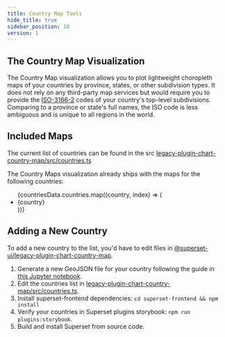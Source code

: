 ```yaml
---
title: Country Map Tools
hide_title: true
sidebar_position: 10
version: 1
---
```



## The Country Map Visualization

The Country Map visualization allows you to plot lightweight choropleth maps of
your countries by province, states, or other subdivision types. It does not rely
on any third-party map services but would require you to provide the
[ISO-3166-2](https://en.wikipedia.org/wiki/ISO_3166-2) codes of your country's
top-level subdivisions. Comparing to a province or state's full names, the ISO
code is less ambiguous and is unique to all regions in the world.

## Included Maps

The current list of countries can be found in the src
[legacy-plugin-chart-country-map/src/countries.ts](https://github.com/apache/superset/blob/master/superset-frontend/plugins/legacy-plugin-chart-country-map/src/countries.ts)

The Country Maps visualization already ships with the maps for the following countries:

<ul style={{columns: 3}}>
{countriesData.countries.map((country, index) => (
  <li key={index}>{country}</li>
))}
</ul>

## Adding a New Country

To add a new country to the list, you'd have to edit files in
[@superset-ui/legacy-plugin-chart-country-map](https://github.com/apache/superset/tree/master/superset-frontend/plugins/legacy-plugin-chart-country-map).

1. Generate a new GeoJSON file for your country following the guide in [this Jupyter notebook](https://github.com/apache/superset/blob/master/superset-frontend/plugins/legacy-plugin-chart-country-map/scripts/Country%20Map%20GeoJSON%20Generator.ipynb).
2. Edit the countries list in [legacy-plugin-chart-country-map/src/countries.ts](https://github.com/apache/superset/blob/master/superset-frontend/plugins/legacy-plugin-chart-country-map/src/countries.ts).
3. Install superset-frontend dependencies: `cd superset-frontend && npm install`
4. Verify your countries in Superset plugins storybook: `npm run plugins:storybook`.
5. Build and install Superset from source code.
